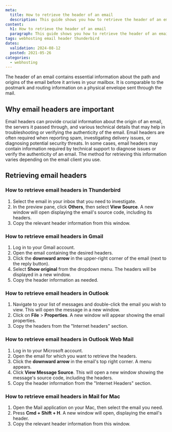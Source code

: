 ```yaml
---
meta:
  title: How to retrieve the header of an email
  description: This guide shows you how to retrieve the header of an email on Scaleway Web Hosting using different email clients like Thunderbird, Gmail, Outlook, and Mail for Mac.  
content:
  h1: How to retrieve the header of an email
  paragraph: This guide shows you how to retrieve the header of an email on Scaleway Web Hosting using different email clients like Thunderbird, Gmail, Outlook, and Mail for Mac.  
tags: webhosting email header thunderbird 
dates:
  validation: 2024-08-12
  posted: 2021-05-26
categories:
  - webhosting
---
```


<Macro id="webhosting-online" />

The header of an email contains essential information about the path and origins of the email before it arrives in your mailbox. It is comparable to the postmark and routing information on a physical envelope sent through the mail.

## Why email headers are important

Email headers can provide crucial information about the origin of an email, the servers it passed through, and various technical details that may help in troubleshooting or verifying the authenticity of the email.
Email headers are often required when reporting spam, investigating delivery issues, or diagnosing potential security threats. In some cases, email headers may contain information required by technical support to diagnose issues or verify the authenticity of an email. The method for retrieving this information varies depending on the email client you use.

## Retrieving email headers

### How to retrieve email headers in Thunderbird

1. Select the email in your inbox that you need to investigate.
2. In the preview pane, click **Others**, then select **View Source**. A new window will open displaying the email's source code, including its headers.
3. Copy the relevant header information from this window.

### How to retrieve email headers in Gmail

1. Log in to your Gmail account.
2. Open the email containing the desired headers.
3. Click the **downward arrow** in the upper-right corner of the email (next to the reply button).
4. Select **Show original** from the dropdown menu. The headers will be displayed in a new window.
5. Copy the header information as needed.

### How to retrieve email headers in Outlook

1. Navigate to your list of messages and double-click the email you wish to view. This will open the message in a new window.
2. Click on **File** > **Properties**. A new window will appear showing the email properties.
3. Copy the headers from the "Internet headers" section.

### How to retrieve email headers in Outlook Web Mail

1. Log in to your Microsoft account.
2. Open the email for which you want to retrieve the headers.
3. Click the **downward arrow** in the email's top right corner. A menu appears.
4. Click **View Message Source**. This will open a new window showing the message's source code, including the headers.
5. Copy the header information from the "Internet Headers" section.

### How to retrieve email headers in Mail for Mac

1. Open the Mail application on your Mac, then select the email you need.
2. Press **Cmd + Shift + H**. A new window will open, displaying the email's header.
3. Copy the relevant header information from this window.